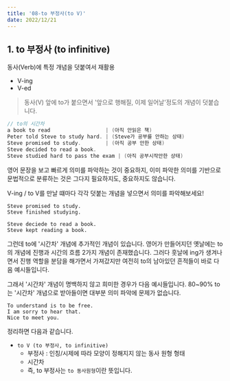 ```yaml
---
title: '08-to 부정사(to V)'
date: 2022/12/21
---
```


## 1. to 부정사 (to infinitive)

동사(Verb)에 특정 개념을 덧붙여서 재활용

- V-ing
- V-ed

> 동사(V) 앞에 to가 붙으면서 '앞으로 행해질, 이제 일어날'정도의 개념이 덧붙습니다.

```c
// to의 시간차
a book to read                  | (아직 안읽은 책)
Peter told Steve to study hard. | (Steve가 공부를 안하는 상태)
Steve promised to study.        | (아직 공부 안한 상태)
Steve decided to read a book.
Steve studied hard to pass the exam | (아직 공부시작안한 상태)
```

영어 문장을 보고 빠르게 의미를 파악하는 것이 중요하지,
이미 파악한 의미를 기반으로 문법적으로 분류하는 것은 그다지 필요하지도, 중요하지도 않습니다.

V-ing / to V를 만날 떄마다 각각 덧붙는 개념을 넣으면서 의미를 파악해보세요!

```
Steve promised to study.
Steve finished studying.

Steve deciede to read a book.
Steve kept reading a book.
```

그런데 to에 '시간차' 개념에 추가적인 개념이 있습니다.
영어가 만들어지던 옛날에는 to의 개념에 진행과 시간의 흐름 2가지 개념이 존재했습니다.
그러다 훗날에 ing가 생겨나면서 진행 역할을 분담을 해가면서 가져갔지만 여전히 to의 남아있던 흔적들이 바로 다음 예시들입니다.

그래서 '시간차' 개념이 명백하지 않고 희미한 경우가 다음 예시들입니다.
80~90% to는 '시간차' 개념으로 받아들이면 대부분 의미 파악에 문제가 없습니다.

```
To understand is to be free.
I am sorry to hear that.
Nice to meet you.
```

정리하면 다음과 같습니다.

- `to V (to 부정사, to infinitive)`
  - 부정사 : 인칭/시제에 따라 모양이 정해지지 않는 동사 원형 형태
  - 시간차
  - 즉, to 부정사는 `to 동사원형`이란 뜻입니다.
